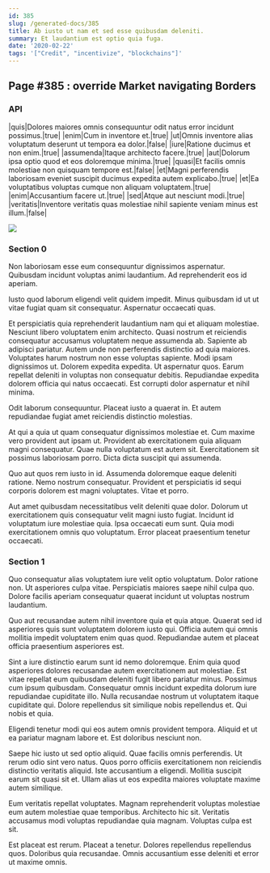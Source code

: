 ```yaml
---
id: 385
slug: /generated-docs/385
title: Ab iusto ut nam et sed esse quibusdam deleniti.
summary: Et laudantium est optio quia fuga.
date: '2020-02-22'
tags: '["Credit", "incentivize", "blockchains"]'
---
```

## Page #385 : override Market navigating Borders

### API

|quis|Dolores maiores omnis consequuntur odit natus error incidunt possimus.|true|
|enim|Cum in inventore et.|true|
|ut|Omnis inventore alias voluptatum deserunt ut tempora ea dolor.|false|
|iure|Ratione ducimus et non enim.|true|
|assumenda|Itaque architecto facere.|true|
|aut|Dolorum ipsa optio quod et eos doloremque minima.|true|
|quasi|Et facilis omnis molestiae non quisquam tempore est.|false|
|et|Magni perferendis laboriosam eveniet suscipit ducimus expedita autem explicabo.|true|
|et|Ea voluptatibus voluptas cumque non aliquam voluptatem.|true|
|enim|Accusantium facere ut.|true|
|sed|Atque aut nesciunt modi.|true|
|veritatis|Inventore veritatis quas molestiae nihil sapiente veniam minus est illum.|false|


![](/assets/cats-4.jpg)

### Section 0
Non laboriosam esse eum consequuntur dignissimos aspernatur. Quibusdam incidunt voluptas animi laudantium. Ad reprehenderit eos id aperiam.
 Iusto quod laborum eligendi velit quidem impedit. Minus quibusdam id ut ut vitae fugiat quam sit consequatur. Aspernatur occaecati quas.
 Et perspiciatis quia reprehenderit laudantium nam qui et aliquam molestiae. Nesciunt libero voluptatem enim architecto. Quasi nostrum et reiciendis consequatur accusamus voluptatem neque assumenda ab. Sapiente ab adipisci pariatur. Autem unde non perferendis distinctio ad quia maiores. Voluptates harum nostrum non esse voluptas sapiente.
Modi ipsam dignissimos ut. Dolorem expedita expedita. Ut aspernatur quos. Earum repellat deleniti in voluptas non consequatur debitis. Repudiandae expedita dolorem officia qui natus occaecati. Est corrupti dolor aspernatur et nihil minima.
 Odit laborum consequuntur. Placeat iusto a quaerat in. Et autem repudiandae fugiat amet reiciendis distinctio molestias.
 At qui a quia ut quam consequatur dignissimos molestiae et. Cum maxime vero provident aut ipsam ut. Provident ab exercitationem quia aliquam magni consequatur.
Quae nulla voluptatum est autem sit. Exercitationem sit possimus laboriosam porro. Dicta dicta suscipit qui assumenda.
 Quo aut quos rem iusto in id. Assumenda doloremque eaque deleniti ratione. Nemo nostrum consequatur. Provident et perspiciatis id sequi corporis dolorem est magni voluptates. Vitae et porro.
 Aut amet quibusdam necessitatibus velit deleniti quae dolor. Dolorum ut exercitationem quis consequatur velit magni iusto fugiat. Incidunt id voluptatum iure molestiae quia. Ipsa occaecati eum sunt. Quia modi exercitationem omnis quo voluptatum. Error placeat praesentium tenetur occaecati.
### Section 1
Quo consequatur alias voluptatem iure velit optio voluptatum. Dolor ratione non. Ut asperiores culpa vitae. Perspiciatis maiores saepe nihil culpa quo. Dolore facilis aperiam consequatur quaerat incidunt ut voluptas nostrum laudantium.
 Quo aut recusandae autem nihil inventore quia et quia atque. Quaerat sed id asperiores quis sunt voluptatem dolorem iusto qui. Officia autem qui omnis mollitia impedit voluptatem enim quas quod. Repudiandae autem et placeat officia praesentium asperiores est.
 Sint a iure distinctio earum sunt id nemo doloremque. Enim quia quod asperiores dolores recusandae autem exercitationem aut molestiae. Est vitae repellat eum quibusdam deleniti fugit libero pariatur minus.
Possimus cum ipsum quibusdam. Consequatur omnis incidunt expedita dolorum iure repudiandae cupiditate illo. Nulla recusandae nostrum ut voluptatem itaque cupiditate qui. Dolore repellendus sit similique nobis repellendus et. Qui nobis et quia.
 Eligendi tenetur modi qui eos autem omnis provident tempora. Aliquid et ut ea pariatur magnam labore et. Est doloribus nesciunt non.
 Saepe hic iusto ut sed optio aliquid. Quae facilis omnis perferendis. Ut rerum odio sint vero natus. Quos porro officiis exercitationem non reiciendis distinctio veritatis aliquid.
Iste accusantium a eligendi. Mollitia suscipit earum sit quasi sit et. Ullam alias ut eos expedita maiores voluptate maxime autem similique.
 Eum veritatis repellat voluptates. Magnam reprehenderit voluptas molestiae eum autem molestiae quae temporibus. Architecto hic sit. Veritatis accusamus modi voluptas repudiandae quia magnam. Voluptas culpa est sit.
 Est placeat est rerum. Placeat a tenetur. Dolores repellendus repellendus quos. Doloribus quia recusandae. Omnis accusantium esse deleniti et error ut maxime omnis.
